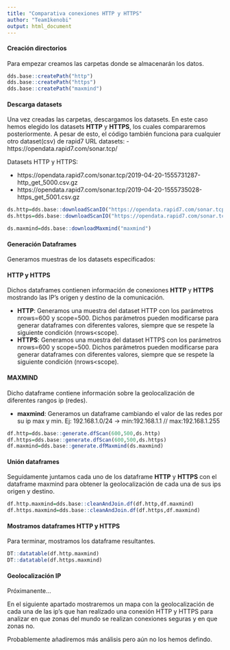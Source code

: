 ```yaml
---
title: "Comparativa conexiones HTTP y HTTPS"
author: "Team1kenobi"
output: html_document
---
```


#### **Creación directorios**

Para empezar creamos las carpetas donde se almacenarán los datos.

```r
dds.base::createPath("http")
dds.base::createPath("https")
dds.base::createPath("maxmind")
```

#### **Descarga datasets**

Una vez creadas las carpetas, descargamos los datasets. En este caso hemos elegido los datasets **HTTP** y **HTTPS**, los cuales compararemos posteriormente. A pesar de esto, el código también funciona para cualquier otro dataset(csv) de rapid7
URL datasets:
- https://opendata.rapid7.com/sonar.tcp/

Datasets HTTP y HTTPS:

- https://opendata.rapid7.com/sonar.tcp/2019-04-20-1555731287-http_get_5000.csv.gz
- https://opendata.rapid7.com/sonar.tcp/2019-04-20-1555735028-https_get_5001.csv.gz

```r
ds.http=dds.base::downloadScanIO("https://opendata.rapid7.com/sonar.tcp/2019-04-20-1555731287-http_get_5000.csv.gz","http","scansio.http")
ds.https=dds.base::downloadScanIO("https://opendata.rapid7.com/sonar.tcp/2019-04-20-1555735028-https_get_5001.csv.gz","https","scansio.https")

ds.maxmind=dds.base::downloadMaxmind("maxmind")

```

#### **Generación Dataframes**

Generamos muestras de los datasets especificados:

#### **HTTP y HTTPS**

Dichos dataframes contienen información de conexiones **HTTP** y **HTTPS** mostrando las IP's origen y destino de la comunicación.

- **HTTP**: Generamos una muestra del dataset HTTP con los parámetros nrows=600 y scope=500. Dichos parámetros pueden modificarse para generar dataframes con diferentes valores, siempre que se respete la siguiente condición (nrows<scope).
- **HTTPS**: Generamos una muestra del dataset HTTPS con los parámetros nrows=600 y scope=500. Dichos parámetros pueden modificarse para generar dataframes con diferentes valores, siempre que se respete la siguiente condición (nrows<scope).


#### **MAXMIND**

Dicho dataframe contiene información sobre la geolocalización de diferentes rangos ip (redes).

- **maxmind**: Generamos un dataframe cambiando el valor de las redes por su ip max y min. Ej: 192.168.1.0/24 -> min:192.168.1.1 // max:192.168.1.255

```r
df.http=dds.base::generate.dfScan(600,500,ds.http)
df.https=dds.base::generate.dfScan(600,500,ds.https)
df.maxmind=dds.base::generate.dfMaxmind(ds.maxmind)

```
#### **Unión dataframes**
Seguidamente juntamos cada uno de los dataframe **HTTP** y **HTTPS** con el dataframe maxmind para obtener la geolocalización de cada una de sus ips origen y destino.

```r
df.http.maxmind=dds.base::cleanAndJoin.df(df.http,df.maxmind)
df.https.maxmind=dds.base::cleanAndJoin.df(df.https,df.maxmind)
```
#### **Mostramos dataframes HTTP y HTTPS**
Para terminar, mostramos los dataframe resultantes.
```r
DT::datatable(df.http.maxmind)
DT::datatable(df.https.maxmind)

```

#### **Geolocalización IP**
Próximanente...

En el siguiente apartado mostraremos un mapa con la geolocalización de cada una de las ip's que han realizado una conexión HTTP y HTTPS para analizar en que zonas del mundo se realizan conexiones seguras y en que zonas no.

Probablemente añadiremos más análisis pero aún no los hemos defindo.

